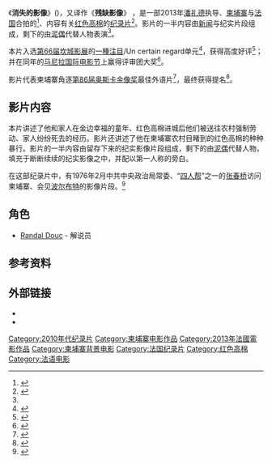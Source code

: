 {{noteTA
|G1=Movie
}}
{{Infobox film
| name           = The Missing Picture
| image          = The Missing Picture 2013 poster.jpg
| caption        = 电影海报
| director       = [[Rithy_Panh|Rithy Panh]]
| producer       = [[Catherine_Dussart_Productions|Catherine Dussart Productions]]
| writer         = Rithy Panh<br />[[Christophe_Bataille|Christophe Bataille]]
| narrator       = [[Randal_Douc|Randal Douc]]
| music          = [[Marc_Marder|Marc Marder]]
| cinematography = Prum Mesa
| editing        = 
| distributor    = 
| released       = {{Film date|2013|5|19|康城}}
| runtime        = 90 分钟
| country        = {{KHM}}<br/>{{FRA}}<ref>{{cite web|url=http://www.screendaily.com/reviews/the-latest/the-missing-picture/5058446.article|title=The Missing Picture|publisher=''[[Screen_International|Screen International]]''|date=2013-05-20|accessdate=2014-02-24|archive-date=2015-09-11|archive-url=https://web.archive.org/web/20150911002622/http://www.screendaily.com/reviews/the-latest/the-missing-picture/5058446.article|dead-url=no}}</ref>
| language       = 法语<ref name="BBCMissing">{{cite web |url=http://www.bbc.co.uk/news/entertainment-arts-26256514 |title=Oscars: best foreign film contenders |publisher=BBC News |date=2014-02-21 |accessdate=2014-02-24 |archive-date=2015-09-23 |archive-url=https://web.archive.org/web/20150923101259/http://www.bbc.co.uk/news/entertainment-arts-26256514 |dead-url=no }}</ref>
| budget         = 
}}

《'''消失的影像'''》({{lang-fr|'''L'image manquante'''}})，又译作《'''残缺影像'''》 ，是一部2013年[[潘礼德|潘礼德]]执导、[[柬埔寨|柬埔寨]]与[[法国|法国]]合拍的<ref>{{cite web|url=http://variety.com/2013/film/reviews/the-missing-picture-review-1200490158/|title=Cannes Film Review: ‘The Missing Picture’|publisher=''[[Variety_(magazine)|Variety]]''|date=2013-05-30|accessdate=2014-02-24|archive-date=2014-12-26|archive-url=https://web.archive.org/web/20141226010329/http://variety.com/2013/film/reviews/the-missing-picture-review-1200490158/|dead-url=no}}</ref>、内容有关[[红色高棉|红色高棉]]的[[纪录片|纪录片]]<ref name="HWR">{{cite web|url=http://www.hollywoodreporter.com/review/missing-picture-limage-manquante-cannes-525380|title=The Missing Picture (L'Image manquante): Cannes Review|date=23 May 2013|accessdate=23 May 2013|work=Hollywood Reporter|archive-date=2015-11-09|archive-url=https://web.archive.org/web/20151109185031/http://www.hollywoodreporter.com/review/missing-picture-limage-manquante-cannes-525380|dead-url=no}}</ref>。影片的一半内容由[[新闻|新闻]]与纪实片段组成，剩下的由[[泥偶|泥偶]]代替人物表演<ref name="BBCMissing"></ref>。

本片入选[[第66届坎城影展|第66届坎城影展]]的[[一種注目|一種注目]]/Un certain regard单元<ref name="Cannes2013">{{cite web|url=http://www.festival-cannes.fr/en/article/59652.html|title=2013 Official Selection|date=23 May 2013|accessdate=23 May 2013|work=Cannes|archive-date=2017-02-11|archive-url=https://web.archive.org/web/20170211120304/http://www.festival-cannes.fr/en/article/59652.html|dead-url=no}}</ref>，获得高度好评<ref name="HWR-UCR">{{cite web|url=http://www.hollywoodreporter.com/news/cannes-missing-picture-wins-regard-558551|title=Cannes: 'The Missing Picture' Wins Un Certain Regard Prize|date=26 May 2013|accessdate=26 May 2013|work=Hollywood Reporter|archive-date=2019-05-28|archive-url=https://web.archive.org/web/20190528150056/https://www.hollywoodreporter.com/news/cannes-missing-picture-wins-regard-558551|dead-url=no}}</ref>；并在同年的[[马尼拉国际电影节|马尼拉国际电影节]]上赢得评审团大奖<ref name="PDI">{{cite web |url=http://entertainment.inquirer.net/126507/cinemanila-2013-winners-awarded-saturday-night |title=Cinemanila 2013 winners awarded Saturday night |accessdate=2013-12-28 |work=Philippine Daily Inquirer |archive-date=2015-01-19 |archive-url=https://web.archive.org/web/20150119204319/http://entertainment.inquirer.net/126507/cinemanila-2013-winners-awarded-saturday-night |dead-url=no }}</ref>。

影片代表柬埔寨角逐[[第86届奥斯卡金像奖|第86届奥斯卡金像奖]]最佳外语片<ref name="Cambodia">{{cite web |url=http://www.indiewire.com/article/2014-oscar-predictions-best-foreign-language-film |title=2014 Oscar Predictions: Best Foreign Language Film |accessdate=2013-10-01 |work=IndieWire |archive-date=2015-09-05 |archive-url=https://web.archive.org/web/20150905053856/http://www.indiewire.com/article/2014-oscar-predictions-best-foreign-language-film |dead-url=no }}</ref>，最终获得提名<ref name="Oscar Nom">{{cite web |url=http://www.bbc.co.uk/news/entertainment-arts-25757345 |title=Oscars: Main nominations 2014 |accessdate=2014-01-16 |work=BBC News |archive-date=2015-08-28 |archive-url=https://web.archive.org/web/20150828203950/http://www.bbc.co.uk/news/entertainment-arts-25757345 |dead-url=no }}</ref>。

==影片内容==

本片讲述了他和家人在金边幸福的童年、红色高棉进城后他们被送往农村强制劳动、家人纷纷死去的经历。影片还讲述了他在柬埔寨农村目睹到的红色高棉的种种暴行。影片的一半内容由留存下来的纪实影像片段组成，剩下的由[[泥偶|泥偶]]代替人物，填充于断断续续的纪实影像之中，并配以第一人称的旁白。

在这部纪录片中，有1976年2月中共中央政治局常委、“[[四人帮|四人帮]]”之一的[[张春桥|张春桥]]访问柬埔寨、会见[[波尔布特|波尔布特]]的影像片段。<ref>{{cite web|url=https://groups.google.com/forum/m/#!topic/2ncn/rv9M5ED4qB4|title=王友琴：张春桥幽灵|date=2017-01-27|accessdate=2019-04-03|archive-date=2019-03-14|archive-url=https://archive.today/20190314091543/https://groups.google.com/forum/m/%23!topic/soc.culture.tamil/BCnIDKAkH6Y/discussion#!topic/2ncn/rv9M5ED4qB4|dead-url=no}}</ref>

==角色==
* [[Randal_Douc|Randal Douc]] - 解说员

==参考资料==
{{reflist|2}}

==外部链接==
* {{IMDb title|2852470|The Missing Picture}}
*{{douban}}

{{一種注目最佳影片}}
{{DEFAULTSORT:Missing Picture}}
[[Category:2010年代纪录片|Category:2010年代纪录片]]
[[Category:柬埔寨电影作品|Category:柬埔寨电影作品]]
[[Category:2013年法國電影作品|Category:2013年法國電影作品]]
[[Category:柬埔寨背景电影|Category:柬埔寨背景电影]]
[[Category:法国纪录片|Category:法国纪录片]]
[[Category:红色高棉|Category:红色高棉]]
[[Category:法语电影|Category:法语电影]]